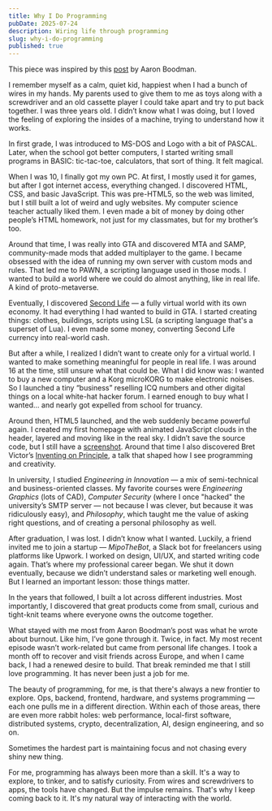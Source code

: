 ```yaml
---
title: Why I Do Programming
pubDate: 2025-07-24
description: Wiring life through programming
slug: why-i-do-programming
published: true
---
```


This piece was inspired by this [post](https://www.quora.com/How-did-you-realize-that-programming-was-your-passion/answer/Aaron-Boodman) by Aaron Boodman.

I remember myself as a calm, quiet kid, happiest when I had a bunch of wires in my hands. My parents used to give them to me as toys along with a screwdriver and an old cassette player I could take apart and try to put back together. I was three years old. I didn’t know what I was doing, but I loved the feeling of exploring the insides of a machine, trying to understand how it works.

In first grade, I was introduced to MS-DOS and Logo with a bit of PASCAL. Later, when the school got better computers, I started writing small programs in BASIC: tic-tac-toe, calculators, that sort of thing. It felt magical.

When I was 10, I finally got my own PC. At first, I mostly used it for games, but after I got internet access, everything changed. I discovered HTML, CSS, and basic JavaScript. This was pre-HTML5, so the web was limited, but I still built a lot of weird and ugly websites. My computer science teacher actually liked them. I even made a bit of money by doing other people’s HTML homework, not just for my classmates, but for my brother’s too.

Around that time, I was really into GTA and discovered MTA and SAMP, community-made mods that added multiplayer to the game. I became obsessed with the idea of running my own server with custom mods and rules. That led me to PAWN, a scripting language used in those mods. I wanted to build a world where we could do almost anything, like in real life. A kind of proto-metaverse.

Eventually, I discovered [Second Life](https://secondlife.com/) — a fully virtual world with its own economy. It had everything I had wanted to build in GTA. I started creating things: clothes, buildings, scripts using LSL (a scripting language that's a superset of Lua). I even made some money, converting Second Life currency into real-world cash.

But after a while, I realized I didn’t want to create only for a virtual world. I wanted to make something meaningful for people in real life. I was around 16 at the time, still unsure what that could be. What I did know was: I wanted to buy a new computer and a Korg microKORG to make electronic noises. So I launched a tiny “business” reselling ICQ numbers and other digital things on a local white-hat hacker forum. I earned enough to buy what I wanted… and nearly got expelled from school for truancy.

Around then, HTML5 launched, and the web suddenly became powerful again. I created my first homepage with animated JavaScript clouds in the header, layered and moving like in the real sky. I didn’t save the source code, but I still have a [screenshot](https://www.flickr.com/photos/artiffical/6315413321/in/dateposted-public/). Around that time I also discovered Bret Victor’s [Inventing on Principle](https://youtu.be/EGqwXt90ZqA), a talk that shaped how I see programming and creativity.

In university, I studied _Engineering in Innovation_ — a mix of semi-technical and business-oriented classes. My favorite courses were _Engineering Graphics_ (lots of CAD), _Computer Security_ (where I once "hacked" the university’s SMTP server — not because I was clever, but because it was ridiculously easy), and _Philosophy_, which taught me the value of asking right questions, and of creating a personal philosophy as well.

After graduation, I was lost. I didn’t know what I wanted. Luckily, a friend invited me to join a startup — _MipoTheBot_, a Slack bot for freelancers using platforms like Upwork. I worked on design, UI/UX, and started writing code again. That’s where my professional career began. We shut it down eventually, because we didn’t understand sales or marketing well enough. But I learned an important lesson: those things matter.

In the years that followed, I built a lot across different industries. Most importantly, I discovered that great products come from small, curious and tight-knit teams where everyone owns the outcome together.

What stayed with me most from Aaron Boodman’s post was what he wrote about burnout. Like him, I’ve gone through it. Twice, in fact. My most recent episode wasn’t work-related but came from personal life changes. I took a month off to recover and visit friends across Europe, and when I came back, I had a renewed desire to build. That break reminded me that I still love programming. It has never been just a job for me.

The beauty of programming, for me, is that there's always a new frontier to explore. Ops, backend, frontend, hardware, and systems programming — each one pulls me in a different direction. Within each of those areas, there are even more rabbit holes: web performance, local-first software, distributed systems, crypto, decentralization, AI, design engineering, and so on.

Sometimes the hardest part is maintaining focus and not chasing every shiny new thing.

For me, programming has always been more than a skill. It's a way to explore, to tinker, and to satisfy curiosity. From wires and screwdrivers to apps, the tools have changed. But the impulse remains. That's why I keep coming back to it. It's my natural way of interacting with the world.
